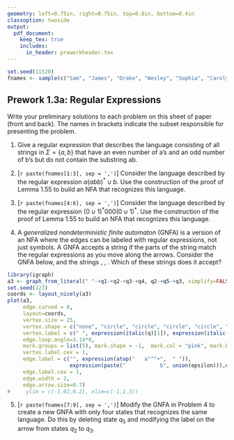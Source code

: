 ```yaml
---
geometry: left=0.75in, right=0.75in, top=0.8in, bottom=0.4in
classoption: twoside
output: 
  pdf_document:
    keep_tex: true
    includes:
      in_header: preworkheader.tex
---
```


```r
set.seed(11520)
fnames <- sample(c("Sam", "James", "Drake", "Wesley", "Sophia", "Carolyn", "Trevor", "Tristan", "Ryley"))
```

## Prework 1.3a: Regular Expressions

Write your preliminary solutions to each problem on this sheet of paper (front and back). The names in brackets indicate the subset responsible for presenting the problem.

1. Give a regular expression that describes the language consisting of all strings in $\Sigma = \{a,b\}$ that have an even number of a's and an odd number of b's but do not contain the substring ab.

2. [`r paste(fnames[1:3], sep = ',')`] Consider the language described by the regular expression $a(abb)^*\cup b$. Use the construction of the proof of Lemma 1.55 to build an NFA that recognizes this language.

3. [`r paste(fnames[4:6], sep = ',')`] Consider the language described by the regular expression $(0\cup 1)^*000(0\cup 1)^*$. Use the construction of the proof of Lemma 1.55 to build an NFA that recognizes this language.

4. A *generalized nondeterministic finite automaton* (GNFA) is a version of an NFA where the edges can be labeled with regular expressions, not just symbols. A GNFA accepts a string if the parts of the string match the regular expressions as you move along the arrows. Consider the GNFA below, and the strings \texttt{aa}, \texttt{aababaabbb}, \texttt{aaabab}. Which of these strings does it accept?

```r
library(igraph)
a3 <- graph_from_literal(" "-+q1-+q2-+q3-+q4, q2-+q5-+q3, simplify=FALSE)
set.seed(123)
coords <- layout_nicely(a3)
plot(a3, 
     edge.curved = 0, 
     layout=coords,
     vertex.size = 25,
     vertex.shape = c("none", "circle", "circle", "circle", "circle", "circle"),
     vertex.label = c(" ", expression(italic(q)[1]), expression(italic(q)[2]), expression(italic(q)[3]), expression(italic(q)[4]), expression(italic(q)[5])),
     edge.loop.angle=3.14*0,
     mark.groups = list(5), mark.shape = -1,  mark.col = "pink", mark.border = "black",
     vertex.label.cex = 1,
     edge.label = c("", expression(atop("   a"^"+",  " ")),
                    expression(paste("           b", union(epsilon))),expression("        ab"^"*"),expression(atop(" ", "bab      ")),"a\n"), 
     edge.label.cex = 1,
     edge.width = 2,
     edge.arrow.size=0.7) 
#     ylim = c(-1.02,0.2), xlim=c(-1,1.3))
```


5. [`r paste(fnames[7:9], sep = ',')`] Modify the GNFA in Problem 4 to create a new GNFA with only four states that recognizes the same language. Do this by deleting state $q_5$ and modifying the label on the arrow from states $q_2$ to $q_3$. 

\medskip
\mbox{}\xrfill[2pt]{1pt}\textsc{\small begin your solutions below this line}\xrfill[2pt]{1pt}\mbox{}

